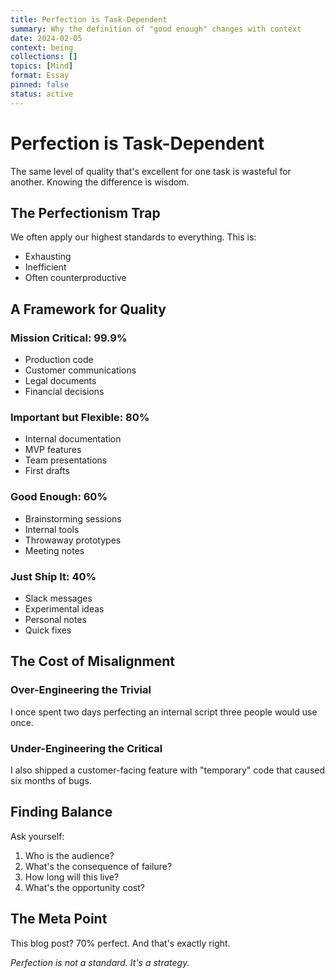 ```yaml
---
title: Perfection is Task-Dependent
summary: Why the definition of "good enough" changes with context
date: 2024-02-05
context: being
collections: []
topics: [Mind]
format: Essay
pinned: false
status: active
---
```


# Perfection is Task-Dependent

The same level of quality that's excellent for one task is wasteful for another. Knowing the difference is wisdom.

## The Perfectionism Trap

We often apply our highest standards to everything. This is:
- Exhausting
- Inefficient  
- Often counterproductive

## A Framework for Quality

### Mission Critical: 99.9%
- Production code
- Customer communications
- Legal documents
- Financial decisions

### Important but Flexible: 80%
- Internal documentation
- MVP features
- Team presentations
- First drafts

### Good Enough: 60%
- Brainstorming sessions
- Internal tools
- Throwaway prototypes
- Meeting notes

### Just Ship It: 40%
- Slack messages
- Experimental ideas
- Personal notes
- Quick fixes

## The Cost of Misalignment

### Over-Engineering the Trivial
I once spent two days perfecting an internal script three people would use once.

### Under-Engineering the Critical
I also shipped a customer-facing feature with "temporary" code that caused six months of bugs.

## Finding Balance

Ask yourself:
1. Who is the audience?
2. What's the consequence of failure?
3. How long will this live?
4. What's the opportunity cost?

## The Meta Point

This blog post? 70% perfect. And that's exactly right.

*Perfection is not a standard. It's a strategy.*